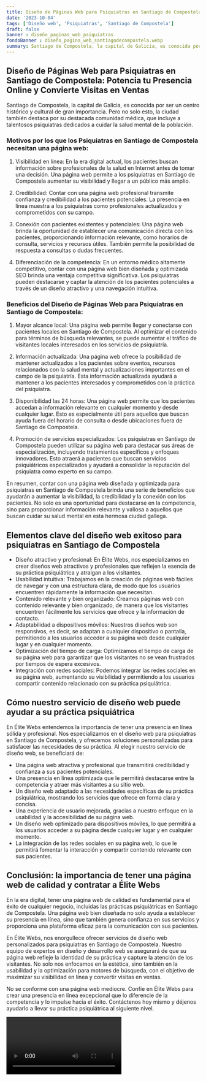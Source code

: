 ```yaml
---
title: Diseño de Páginas Web para Psiquiatras en Santiago de Compostela
date: '2023-10-04'
tags: ['Diseño web', 'Psiquiatras', 'Santiago de Compostela']
draft: false
banner : diseño_paginas_web_psiquiatras
fondoBanner : diseño_pagina_web_santiagodecompostela.webp
summary: Santiago de Compostela, la capital de Galicia, es conocida por ser un centro histórico y cultural de gran importancia. Pero no solo esto, la ciudad también destaca por su destacada comunidad médica, que incluye a talentosos psiquiatras dedicados a cuidar la salud mental de la población. 
---
```


## Diseño de Páginas Web para Psiquiatras en Santiago de Compostela: Potencia tu Presencia Online y Convierte Visitas en Ventas

Santiago de Compostela, la capital de Galicia, es conocida por ser un centro histórico y cultural de gran importancia. Pero no solo esto, la ciudad también destaca por su destacada comunidad médica, que incluye a talentosos psiquiatras dedicados a cuidar la salud mental de la población. 

### Motivos por los que los Psiquiatras en Santiago de Compostela necesitan una página web:

1. Visibilidad en línea: En la era digital actual, los pacientes buscan información sobre profesionales de la salud en Internet antes de tomar una decisión. Una página web permite a los psiquiatras en Santiago de Compostela aumentar su visibilidad y llegar a un público más amplio.

2. Credibilidad: Contar con una página web profesional transmite confianza y credibilidad a los pacientes potenciales. La presencia en línea muestra a los psiquiatras como profesionales actualizados y comprometidos con su campo.

3. Conexión con pacientes existentes y potenciales: Una página web brinda la oportunidad de establecer una comunicación directa con los pacientes, proporcionando información relevante, como horarios de consulta, servicios y recursos útiles. También permite la posibilidad de respuesta a consultas o dudas frecuentes.

4. Diferenciación de la competencia: En un entorno médico altamente competitivo, contar con una página web bien diseñada y optimizada SEO brinda una ventaja competitiva significativa. Los psiquiatras pueden destacarse y captar la atención de los pacientes potenciales a través de un diseño atractivo y una navegación intuitiva.

### Beneficios del Diseño de Páginas Web para Psiquiatras en Santiago de Compostela:

1. Mayor alcance local: Una página web permite llegar y conectarse con pacientes locales en Santiago de Compostela. Al optimizar el contenido para términos de búsqueda relevantes, se puede aumentar el tráfico de visitantes locales interesados en los servicios de psiquiatría.

2. Información actualizada: Una página web ofrece la posibilidad de mantener actualizados a los pacientes sobre eventos, recursos relacionados con la salud mental y actualizaciones importantes en el campo de la psiquiatría. Esta información actualizada ayudará a mantener a los pacientes interesados y comprometidos con la práctica del psiquiatra.

3. Disponibilidad las 24 horas: Una página web permite que los pacientes accedan a información relevante en cualquier momento y desde cualquier lugar. Esto es especialmente útil para aquellos que buscan ayuda fuera del horario de consulta o desde ubicaciones fuera de Santiago de Compostela.

4. Promoción de servicios especializados: Los psiquiatras en Santiago de Compostela pueden utilizar su página web para destacar sus áreas de especialización, incluyendo tratamientos específicos y enfoques innovadores. Esto atraerá a pacientes que buscan servicios psiquiátricos especializados y ayudará a consolidar la reputación del psiquiatra como experto en su campo.

En resumen, contar con una página web diseñada y optimizada para psiquiatras en Santiago de Compostela brinda una serie de beneficios que ayudarán a aumentar la visibilidad, la credibilidad y la conexión con los pacientes. No solo es una oportunidad para destacarse en la competencia, sino para proporcionar información relevante y valiosa a aquellos que buscan cuidar su salud mental en esta hermosa ciudad gallega.

<GifSeo />

<Cta />

## Elementos clave del diseño web exitoso para psiquiatras en Santiago de Compostela

- Diseño atractivo y profesional: En Élite Webs, nos especializamos en crear diseños web atractivos y profesionales que reflejen la esencia de su práctica psiquiátrica y atraigan a los visitantes.
- Usabilidad intuitiva: Trabajamos en la creación de páginas web fáciles de navegar y con una estructura clara, de modo que los usuarios encuentren rápidamente la información que necesitan.
- Contenido relevante y bien organizado: Creamos páginas web con contenido relevante y bien organizado, de manera que los visitantes encuentren fácilmente los servicios que ofrece y la información de contacto.
- Adaptabilidad a dispositivos móviles: Nuestros diseños web son responsivos, es decir, se adaptan a cualquier dispositivo o pantalla, permitiendo a los usuarios acceder a su página web desde cualquier lugar y en cualquier momento.
- Optimización del tiempo de carga: Optimizamos el tiempo de carga de su página web para garantizar que los visitantes no se vean frustrados por tiempos de espera excesivos.
- Integración con redes sociales: Podemos integrar las redes sociales en su página web, aumentando su visibilidad y permitiendo a los usuarios compartir contenido relacionado con su práctica psiquiátrica.

## Cómo nuestro servicio de diseño web puede ayudar a su práctica psiquiátrica

En Élite Webs entendemos la importancia de tener una presencia en línea sólida y profesional. Nos especializamos en el diseño web para psiquiatras en Santiago de Compostela, y ofrecemos soluciones personalizadas para satisfacer las necesidades de su práctica. Al elegir nuestro servicio de diseño web, se beneficiará de:

- Una página web atractiva y profesional que transmitirá credibilidad y confianza a sus pacientes potenciales.
- Una presencia en línea optimizada que le permitirá destacarse entre la competencia y atraer más visitantes a su sitio web.
- Un diseño web adaptado a las necesidades específicas de su práctica psiquiátrica, mostrando los servicios que ofrece en forma clara y concisa.
- Una experiencia de usuario mejorada, gracias a nuestro enfoque en la usabilidad y la accesibilidad de su página web.
- Un diseño web optimizado para dispositivos móviles, lo que permitirá a los usuarios acceder a su página desde cualquier lugar y en cualquier momento.
- La integración de las redes sociales en su página web, lo que le permitirá fomentar la interacción y compartir contenido relevante con sus pacientes.

## Conclusión: la importancia de tener una página web de calidad y contratar a Élite Webs

En la era digital, tener una página web de calidad es fundamental para el éxito de cualquier negocio, incluidas las prácticas psiquiátricas en Santiago de Compostela. Una página web bien diseñada no solo ayuda a establecer su presencia en línea, sino que también genera confianza en sus servicios y proporciona una plataforma eficaz para la comunicación con sus pacientes.

En Élite Webs, nos enorgullece ofrecer servicios de diseño web personalizados para psiquiatras en Santiago de Compostela. Nuestro equipo de expertos en diseño y desarrollo web se asegurará de que su página web refleje la identidad de su práctica y capture la atención de los visitantes. No solo nos enfocamos en la estética, sino también en la usabilidad y la optimización para motores de búsqueda, con el objetivo de maximizar su visibilidad en línea y convertir visitas en ventas.

No se conforme con una página web mediocre. Confíe en Élite Webs para crear una presencia en línea excepcional que lo diferencie de la competencia y lo impulse hacia el éxito. Contáctenos hoy mismo y déjenos ayudarlo a llevar su práctica psiquiátrica al siguiente nivel.

<Video />

<CtaBot job='Psiquiatras' city='Santiago de Compostela'/>

<Gmaps query='Santiago de Compostela+españa+maps' />